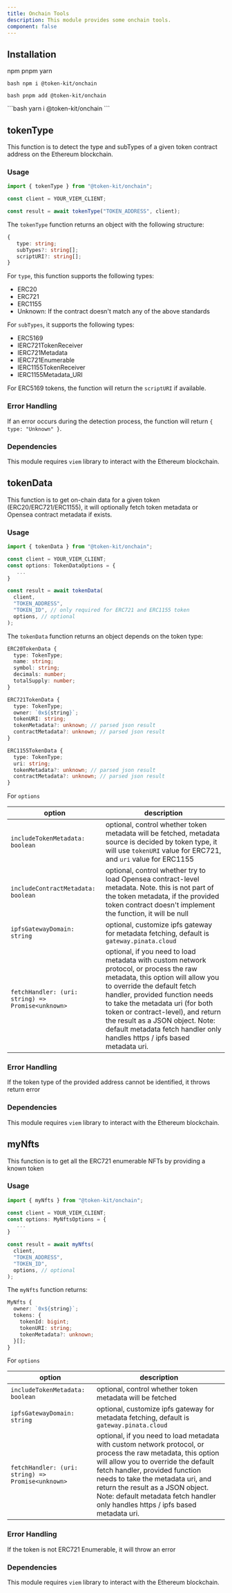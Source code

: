 ```yaml
---
title: Onchain Tools
description: This module provides some onchain tools.
component: false
---
```


## Installation

<Tabs defaultValue="npm">

<TabsList>
  <TabsTrigger value="npm">npm</TabsTrigger>
  <TabsTrigger value="pnpm">pnpm</TabsTrigger>
  <TabsTrigger value="yarn">yarn</TabsTrigger>
</TabsList>

<TabsContent value="npm">```bash npm i @token-kit/onchain ```</TabsContent>

<TabsContent value="pnpm">```bash pnpm add @token-kit/onchain ```</TabsContent>

<TabsContent value="yarn">
```bash
yarn i @token-kit/onchain
```
</TabsContent>
</Tabs>

## tokenType

This function is to detect the type and subTypes of a given token contract address on the Ethereum blockchain.

### Usage

```typescript
import { tokenType } from "@token-kit/onchain";

const client = YOUR_VIEM_CLIENT;

const result = await tokenType("TOKEN_ADDRESS", client);
```

The `tokenType` function returns an object with the following structure:

```typescript
{
   type: string;
   subTypes?: string[];
   scriptURI?: string[];
}
```

For `type`, this function supports the following types:

- ERC20
- ERC721
- ERC1155
- Unknown: If the contract doesn't match any of the above standards

For `subTypes`, it supports the following types:

- ERC5169
- IERC721TokenReceiver
- IERC721Metadata
- IERC721Enumerable
- IERC1155TokenReceiver
- IERC1155Metadata_URI

For ERC5169 tokens, the function will return the `scriptURI` if available.

### Error Handling

If an error occurs during the detection process, the function will return `{ type: "Unknown" }`.

### Dependencies

This module requires `viem` library to interact with the Ethereum blockchain.

## tokenData

This function is to get on-chain data for a given token (ERC20/ERC721/ERC1155), it will optionally fetch token metadata or Opensea contract metadata if exists.

### Usage

```typescript
import { tokenData } from "@token-kit/onchain";

const client = YOUR_VIEM_CLIENT;
const options: TokenDataOptions = {
   ...
}

const result = await tokenData(
  client,
  "TOKEN_ADDRESS",
  "TOKEN_ID", // only required for ERC721 and ERC1155 token
  options, // optional
);
```

The `tokenData` function returns an object depends on the token type:

```typescript
ERC20TokenData {
  type: TokenType;
  name: string;
  symbol: string;
  decimals: number;
  totalSupply: number;
}

ERC721TokenData {
  type: TokenType;
  owner: `0x${string}`;
  tokenURI: string;
  tokenMetadata?: unknown; // parsed json result
  contractMetadata?: unknown; // parsed json result
}

ERC1155TokenData {
  type: TokenType;
  uri: string;
  tokenMetadata?: unknown; // parsed json result
  contractMetadata?: unknown; // parsed json result
}
```

For `options`

| option                                            | description                                                                                                                                                                                                                                                                                                                                                                         |
| ------------------------------------------------- | ----------------------------------------------------------------------------------------------------------------------------------------------------------------------------------------------------------------------------------------------------------------------------------------------------------------------------------------------------------------------------------- |
| `includeTokenMetadata: boolean`                   | optional, control whether token metadata will be fetched, metadata source is decided by token type, it will use `tokenURI` value for ERC721, and `uri` value for ERC1155                                                                                                                                                                                                            |
| `includeContractMetadata: boolean`                | optional, control whether try to load Opensea contract-level metadata. Note. this is not part of the token metadata, if the provided token contract doesn't implement the function, it will be null                                                                                                                                                                                 |
| `ipfsGatewayDomain: string`                       | optional, customize ipfs gateway for metadata fetching, default is `gateway.pinata.cloud`                                                                                                                                                                                                                                                                                           |
| `fetchHandler: (uri: string) => Promise<unknown>` | optional, if you need to load metadata with custom network protocol, or process the raw metadata, this option will allow you to override the default fetch handler, provided function needs to take the metadata uri (for both token or contract-level), and return the result as a JSON object. Note: default metadata fetch handler only handles https / ipfs based metadata uri. |

### Error Handling

If the token type of the provided address cannot be identified, it throws return error

### Dependencies

This module requires `viem` library to interact with the Ethereum blockchain.

## myNfts

This function is to get all the ERC721 enumerable NFTs by providing a known token

### Usage

```typescript
import { myNfts } from "@token-kit/onchain";

const client = YOUR_VIEM_CLIENT;
const options: MyNftsOptions = {
   ...
}

const result = await myNfts(
  client,
  "TOKEN_ADDRESS",
  "TOKEN_ID",
  options, // optional
);
```

The `myNfts` function returns:

```typescript
MyNfts {
  owner: `0x${string}`;
  tokens: {
    tokenId: bigint;
    tokenURI: string;
    tokenMetadata?: unknown;
  }[];
}
```

For `options`

| option                                            | description                                                                                                                                                                                                                                                                                                                                      |
| ------------------------------------------------- | ------------------------------------------------------------------------------------------------------------------------------------------------------------------------------------------------------------------------------------------------------------------------------------------------------------------------------------------------ |
| `includeTokenMetadata: boolean`                   | optional, control whether token metadata will be fetched                                                                                                                                                                                                                                                                                         |
| `ipfsGatewayDomain: string`                       | optional, customize ipfs gateway for metadata fetching, default is `gateway.pinata.cloud`                                                                                                                                                                                                                                                        |
| `fetchHandler: (uri: string) => Promise<unknown>` | optional, if you need to load metadata with custom network protocol, or process the raw metadata, this option will allow you to override the default fetch handler, provided function needs to take the metadata uri, and return the result as a JSON object. Note: default metadata fetch handler only handles https / ipfs based metadata uri. |

### Error Handling

If the token is not ERC721 Enumerable, it will throw an error

### Dependencies

This module requires `viem` library to interact with the Ethereum blockchain.
